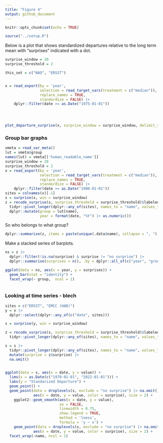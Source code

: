 ```yaml
---
title: "Figure 4"
output: github_document
---
```


```r
knitr::opts_chunk$set(echo = TRUE)
```

```r
source("../setup.R")
```

Below is a plot that shows standardized departures relative to the long term mean with "surprises" indicated with a dot.

```r
surprise_window = 20
surprise_threshold = 2

this_set = c("NAO", "ERSST")


x = read_export(by = 'year', 
                selection = read_target_vars(treatment = c("median")),
                replace_names = TRUE, 
                standardize = FALSE) |>
    dplyr::filter(date >= as.Date("1975-01-01"))




plot_departure_surprise(x, surprise_window = surprise_window, delimit_surprise = FALSE)
```

### Group bar graphs

```r
vmeta = read_var_meta()
lut = vmeta$group
names(lut) = vmeta[['human_readable_name']]
surprise_window = 20
surprise_threshold = 2
x = read_export(by = 'year', 
                selection = read_target_vars(treatment = c("median")),
                replace_names = TRUE, 
                standardize = FALSE) |>
    dplyr::filter(date >= as.Date("1900-01-01"))
sites = colnames(x)[-1]
s = surprise(x, win = surprise_window) 
z = recode_surprise(s, surprise_threshold = surprise_threshold)$labeled_data |>
  tidyr::pivot_longer(dplyr::any_of(sites), names_to = "name", values_to = "surprise") |>
  dplyr::mutate(group = lut[name],
                year = format(date, "%Y") |> as.numeric())
```

So who belongs to what group?

```r
dplyr::summarise(z, items = paste(unique(.data$name), collapse = ", "), .by = "group") 
```

Make a stacked series of barplots.

```r
ns = z |>
  dplyr::filter(!is.na(surprise) & surprise != "no surprise") |>
  dplyr::summarise(surprises = n(), .by = dplyr::all_of(c("year", "group")))

ggplot(data = ns, aes(x = year, y = surprises)) +
  geom_bar(stat = "identity") +
  facet_wrap(~ group,  ncol = 1)



```


### Looking at time series - blech

```r
sites = c("ERSST", "EMCC (HAB)")
y = x |>
  dplyr::select(dplyr::any_of(c("date", sites)))

s = surprise(y, win = surprise_window) 

z = recode_surprise(s, surprise_threshold = surprise_threshold)$labeled_data |>
  tidyr::pivot_longer(dplyr::any_of(sites), names_to = "name", values_to = "surprise") 

s = s |>
  tidyr::pivot_longer(dplyr::any_of(sites), names_to = "name", values_to = "value") |>
  mutate(surprise = z$surprise) |>
  na.omit()

 
ggplot(data = s, aes(x = date, y = value)) + 
  lims(x = as.Date(c("1970-01-01", "2022-01-01"))) + 
  labs(y = "Standarized Departure") + 
  geom_point() + 
  geom_point(data = droplevels(s, exclude = "no surprise") |> na.omit(),
             aes(x = date, y = value, color = surprise), size = 2) + 
    ggplot2::geom_smooth(aes(x = date, y = value), 
                         se = FALSE,  
                         linewidth = 0.75, 
                         show.legend = TRUE,
                         method = 'loess', 
                         formula = 'y ~ x') +
    geom_point(data = droplevels(s, exclude = "no surprise") |> na.omit(),
             aes(x = date, y = value, color = surprise), size = 2) + 
  facet_wrap(~name, ncol = 1)
```